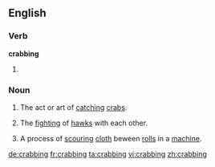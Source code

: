 ==English==

===Verb===
'''crabbing'''

# {{present participle of|crab}}

===Noun===
{{en-noun|-}}

# The act or art of [[catch]]ing [[crab]]s.
# {{context|falconry}} The [[fight]]ing of [[hawk]]s with each other.
# {{context|wool manufacture}} A process of [[scour]]ing [[cloth]] beween [[roll]]s in a [[machine]].

{{Webster 1913}}

[[de:crabbing]]
[[fr:crabbing]]
[[ta:crabbing]]
[[vi:crabbing]]
[[zh:crabbing]]